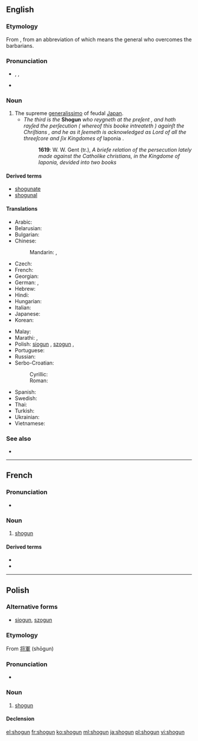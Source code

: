 {{also|shōgun}}
==English==
{{wikipedia}}

===Etymology===
From {{etyl|ja|en}} {{term|lang=ja|sc=Jpan|将軍|tr=shōgun}}, from an abbreviation of {{term|lang=ja|sc=Jpan|征夷大将軍|tr=Seii Taishogun}} which means the general who overcomes the barbarians.

===Pronunciation===
* {{enPR|shō'gŭn}}, {{IPA|/ˈʃəʊɡʌn/}}, {{X-SAMPA|/"S@UgVn/}}
* {{rhymes|əʊɡən}}

===Noun===
{{en-noun}}

# The supreme [[generalissimo]] of feudal [[Japan]].
#* ''The third is the'' '''Shogun''' ''who reygneth at the preſent , and hath rayſed the perſecution ( whereof this booke intreateth ) againſt the Chriſtians , and he as it ſeemeth is acknowledged as Lord of all the threeſcore and ſix Kingdomes of'' Iaponia .
#*: '''1619''': W. W. Gent (tr.), ''A briefe relation of the persecution lately made against the Catholike christians, in the Kingdome of Iaponia, devided into two books''

====Derived terms====
* [[shogunate]]
* [[shogunal]]

====Translations====
{{trans-top|shogun}}
* Arabic: {{t-|ar|شوغون|tr=shūghūn}}
* Belarusian: {{t-|be|сёгун|m|tr=sjóhun}}
* Bulgarian: {{t-|bg|шогун|m|tr=šogun}}
* Chinese:
*: Mandarin: {{t-|cmn|將軍|sc=Hani}}, {{t-|cmn|将军|tr=jiāngjūn|sc=Hani}}
* Czech: {{t-|cs|šógun|m}}
* French: {{t+|fr|shogun|m}}
* Georgian: {{t-|ka|სიოგუნი|sc=Geor}}
* German: {{t-|de|Shōgun|m}}, {{t-|de|Shogun|m}}
* Hebrew: {{t-|he|שוגון}}
* Hindi: {{t-|hi|शोगुन}}
* Hungarian: {{t-|hu|sógun}}
* Italian: {{t-|it|shōgun|m}}
* Japanese: {{t+|ja|将軍|tr=しょうぐん, shōgun}}
* Korean: {{t-|ko|쇼군|sc=Hang}}
{{trans-mid}}
* Malay: {{t-|ms|syogun}}
* Marathi: {{t-|mr|शोगुन|m|tr=śoguna|sc=Deva}}, {{t-|mr|शोउगुन|m|tr=śouguna|sc=Deva}}
* Polish: [[siogun]] {{g|m}}, [[szogun]] {{g|m}}, {{t+|pl|shogun|m}}
* Portuguese: {{t-|pt|xogum|m}}
* Russian: {{t+|ru|сёгун|m|tr=sjógun, sjogún}}
* Serbo-Croatian:
*: Cyrillic: {{t-|sh|шогун|m|sc=Cyrl}}
*: Roman: {{t-|sh|šogun|m}}
* Spanish: {{t-|es|shōgun|m}}
* Swedish: {{t-|sv|shogun}}
* Thai: {{t-|th|โชกุน}}
* Turkish: {{t-|tr|şogun}}
* Ukrainian: {{t-|uk|сьоґун|m|tr=s'ógun, s'ogún}}
* Vietnamese: {{t-|vi|shōgun}}
{{trans-bottom}}

===See also===
* {{pedia}}

----

==French==
{{wikipedia|lang=fr}}

===Pronunciation===
* {{IPA|/ʃɔɡun/|lang=fr}}

===Noun===
{{fr-noun|m}}

# [[#English|shogun]]

====Derived terms====
* {{l|fr|shogunal}}
* {{l|fr|shogunat}}

----

==Polish==

===Alternative forms===
* [[siogun]], [[szogun]]

===Etymology===
From {{etyl|ja|pl}} [[将軍]] (shōgun)

===Pronunciation===
* {{IPA|/ˈɕɔɡun̪/|lang=pl}}

===Noun===
{{pl-noun|m}}

# [[#English|shogun]]

====Declension====
{{pl-decl-noun
|shogun|shoguni/shogunowie
|shoguna|shogunów
|shogunowi|shogunom
|shoguna|shoguni/shogunowie
|shogunem|shogunami
|shogunie|shogunach
|shogunie|shoguni/shogunowie
}}

[[el:shogun]]
[[fr:shogun]]
[[ko:shogun]]
[[ml:shogun]]
[[ja:shogun]]
[[pl:shogun]]
[[vi:shogun]]